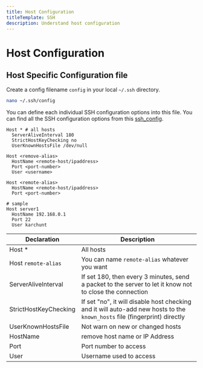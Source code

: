 ```yaml
---
title: Host Configuration
titleTemplate: SSH
description: Understand host configuration
---
```


# Host Configuration

## Host Specific Configuration file

Create a config filename `config` in your local `~/.ssh` directory.

```bash
nano ~/.ssh/config
```

You can define each individual SSH configuration options into this file. You can find all the SSH configuration options from this [ssh_config](https://man.cx/ssh_config).

```text filename="~/.ssh/config"
Host * # all hosts
  ServerAliveInterval 180
  StrictHostKeyChecking no
  UserKnownHostsFile /dev/null

Host <remove-alias>
  HostName <remote-host/ipaddress>
  Port <port-number>
  User <username>

Host <remote-alias>
  HostName <remote-host/ipaddress>
  Port <port-number>

# sample
Host server1
  HostName 192.168.0.1
  Port 22
  User karchunt
```

| Declaration           | Description                                                                                                                |
| --------------------- | -------------------------------------------------------------------------------------------------------------------------- |
| Host \*               | All hosts                                                                                                                  |
| Host `remote-alias`   | You can name `remote-alias` whatever you want                                                                              |
| ServerAliveInterval   | If set 180, then every 3 minutes, send a packet to the server to let it know not to close the connection                   |
| StrictHostKeyChecking | If set "no", it will disable host checking and it will auto-add new hosts to the `known_hosts` file (fingerprint) directly |
| UserKnownHostsFile    | Not warn on new or changed hosts                                                                                           |
| HostName              | remove host name or IP Address                                                                                             |
| Port                  | Port number to access                                                                                                      |
| User                  | Username used to access                                                                                                    |
